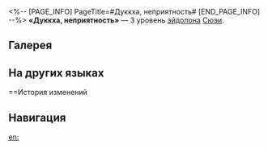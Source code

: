 <%-- [PAGE_INFO]
PageTitle=#Дуккха, неприятность#
[END_PAGE_INFO] --%>
{{Эйдолон Инфобокс
|Название         = Дуккха, неприятность
|Изображение      = Эйдолон Дуккха, неприятность.png
|Персонаж         = Сюэи
|Уровень          = 3
|Длительность     = 
|Описание         = Уровень навыка повышается на 2, максимальный уровень - 15. Уровень базовой атаки повышается на 1, максимальный уровень - 10.
|Свойство1        = 
|Масштабирование1 = 
}}
'''«Дуккха, неприятность»''' — 3 уровень [[эйдолон]]а [[Сюэи]].

==Галерея==
{{Галерея|position=left|captionalign=center
|Персонаж Сюэи Эйдолон 3.png|Осколок Эйдолона
}}

==На других языках==
{{На других языках
|en   = Duḥkha, Ceased
|zhs  = 止苦谛
|zht  = 止苦諦
|ja   = {{Rubi|苦諦|くたい}}{{Rubi|止|とど}}め
|ko   = 고제(苦諦) 알절
|es   = Cese del dukkha
|fr   = Cessation de la souffrance
|ru   = Дуккха, неприятность
|th   = Duḥkha, Ceased
|vi   = Bể Khổ, Chấm Dứt
|de   = Duhkha, ruhend
|id   = Duḥkha, Ceased
|pt   = Duhkha, Cessada
}}

==История изменений
{{История изменений|3.5}}

==Навигация==
{{Навык Навбокс|Сюэи}}

[[en:]]